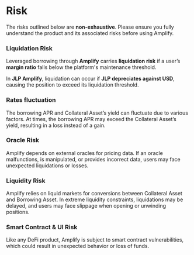 # Risk

The risks outlined below are **non-exhaustive**. Please ensure you fully understand the product and its associated risks before using Amplify.

### Liquidation Risk

Leveraged borrowing through **Amplify** carries **liquidation risk** if a user’s **margin ratio** falls below the platform's maintenance threshold.

In **JLP Amplify**, liquidation can occur if **JLP depreciates against USD**, causing the position to exceed its liquidation threshold.

### Rates fluctuation

The borrowing APR and Collateral Asset’s yield can fluctuate due to various factors. At times, the borrowing APR may exceed the Collateral Asset’s yield, resulting in a loss instead of a gain.

### Oracle Risk

Amplify depends on external oracles for pricing data. If an oracle malfunctions, is manipulated, or provides incorrect data, users may face unexpected liquidations or losses.

### Liquidity Risk

Amplify relies on liquid markets for conversions between Collateral Asset and Borrowing Asset. In extreme liquidity constraints, liquidations may be delayed, and users may face slippage when opening or unwinding positions.

### Smart Contract & UI Risk

Like any DeFi product, Amplify is subject to smart contract vulnerabilities, which could result in unexpected behavior or loss of funds.